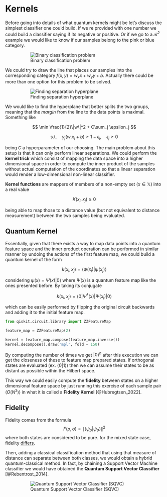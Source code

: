 # Kernels {.unnumbered}

Before going into details of what quantum kernels might be let's discuss the simplest classifier one could build. If we re provided with one number we could build a classifier saying if its negative or positive. Or if we go to a $\mathcal{R}^2$ example we would like to know if our samples belong to the pink or blue category.

<figure markdown>
![Binary classification problem](../../assets/twoclass.png)
</figure>

We could try to draw the line that places our samples into the corresponding category $f(x,y) = w_x x + w_y y + b$. Actually there could be more than one option for this problem to be solved.

<figure markdown>
![Finding separation hyperplane](../../assets/twoclasssol.png)
</figure>

We would like to find the hyperplane that better splits the two groups, meaning that the _margin_ from the line to the data points is maximal. Something like

$$
    \min \frac{1}{2}\|w\|^2 + C\sum_j \epsilon_j
$$

$$
    \text{s.t.}\quad y_j(w.x_j + b) \ge 1 - \epsilon_j, \quad \epsilon_j \ge 0
$$

being $C$ a hyperparameter of our choosing. The main problem about this setup is that it can only perform linear separations. We could perform the **kernel trick** which consist of mapping the data space into a higher dimensional space in order to compute the inner product of the samples without actual computation of the coordinates so that a linear separation would render a low-dimensional non-linear classifier.

**Kernel functions** are mappers of members of a non-empty set ($x \in \mathbb{X}$) into a real value

$$
K(x_i, x_j) \ge 0
$$

being able to map those to a distance value (but not equivalent to distance measurement) between the two samples being evaluated.

## Quantum Kernel

Essentially, given that there exists a way to map data points into a quantum feature space and the inner product operation can be performed in similar manner by undoing the actions of the first feature map, we could build a quantum kernel of the form

$$
k(x_i, x_j) = \langle\psi(x_i)|\psi(x_j)\rangle
$$

considering $\psi(x) = \Psi(x)|0\rangle$ where $\Psi(x)$ is a quantum feature map like the ones presented before. By taking its conjugate

$$
k(x_i, x_j) = \langle 0 |\Psi^{\dagger}(x)|\Psi(x_j)|0\rangle
$$

which can be easily performed by flipping the original circuit backwards and adding it to the initial feature map.

```python
from qiskit.circuit.library import ZZFeatureMap

feature_map = ZZFeatureMap(2)

kernel = feature_map.compose(feature_map.inverse())
kernel.decompose().draw('mpl', fold = 150)
```

By computing the number of times we get $|0\rangle^n$ after this execution we can get the closeness of these to feature map prepared states. If orthogonal states are evaluated (ex. $\langle 0 | 1\rangle$) then we can assume their states to be as distant as possible within the Hilbert space.

This way we could easily compute the **fidelity** between states on a higher dimensional feature space by just running this exercise of each sample pair ($O(N^2)$) in what it is called a **Fidelity Kernel** [@Hubregtsen_2022].

:::{.callout-important collapse="true"}
# Fidelity

Fidelity comes from the formula
$$
F(\rho, \sigma) = \|\langle\psi_{\rho}|\psi_{\sigma}\rangle\|^2
$$
where both states are considered to be pure. for the mixed state case, fidelity [differs](https://en.wikipedia.org/wiki/Fidelity_of_quantum_states).

:::

Then, adding a classical classification method that using that measure of distance can separate between both classes, we would obtain a hybrid quantum-classical method. In fact, by chaining a Support Vector Machine classifier we would have obtained the **Quantum Support Vector Classifier** [@Rebentrost_2014].

<figure markdown>
![Quantum Support Vector Classifier (SQVC)](../../assets/qsvc.svg)
</figure>